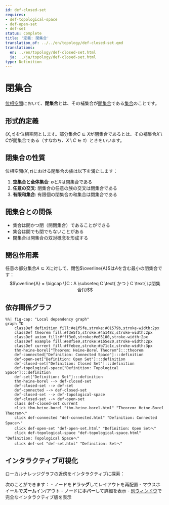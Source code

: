```yaml
---
id: def-closed-set
requires:
- def-topological-space
- def-open-set
- def-set
status: complete
title: '定義: 閉集合'
translation_of: ../../en/topology/def-closed-set.qmd
translations:
  en: ../en/topology/def-closed-set.html
  ja: ../ja/topology/def-closed-set.html
type: Definition
---
```


# 閉集合 {#def-closed-set}

[位相空間](def-topological-space.qmd)において、**閉集合**とは、その補集合が[開集合](def-open-set.qmd)である[集合](../logic-set-theory/def-set.qmd)のことです。

## 形式的定義

$(X, \tau)$を位相空間とします。部分集合$C \subseteq X$が閉集合であるとは、その補集合$X \setminus C$が開集合である（すなわち、$X \setminus C \in \tau$）ときをいいます。

## 閉集合の性質

位相空間$(X, \tau)$における閉集合の族は以下を満たします：

1. **空集合と全体集合**: $\emptyset$と$X$は閉集合である
2. **任意の交叉**: 閉集合の任意の族の交叉は閉集合である
3. **有限和集合**: 有限個の閉集合の和集合は閉集合である

## 開集合との関係

- 集合は開かつ閉（開閉集合）であることができる
- 集合は開でも閉でもないことがある
- 閉集合は開集合の双対概念を形成する

## 閉包作用素

任意の部分集合$A \subseteq X$に対して、閉包$\overline{A}$は$A$を含む最小の閉集合です：
$$\overline{A} = \bigcap \{C : A \subseteq C \text{ かつ } C \text{ は閉集合}\}$$

## 依存関係グラフ

```mermaid
%%| fig-cap: "Local dependency graph"
graph TD
    classDef definition fill:#e1f5fe,stroke:#01579b,stroke-width:2px
    classDef theorem fill:#f3e5f5,stroke:#4a148c,stroke-width:2px
    classDef axiom fill:#fff3e0,stroke:#e65100,stroke-width:2px
    classDef example fill:#e8f5e9,stroke:#1b5e20,stroke-width:2px
    classDef current fill:#ffebee,stroke:#b71c1c,stroke-width:3px
    thm-heine-borel["Theorem: Heine-Borel Theorem"]:::theorem
    def-connected["Definition: Connected Space"]:::definition
    def-open-set["Definition: Open Set"]:::definition
    def-closed-set["Definition: Closed Set"]:::definition
    def-topological-space["Definition: Topological Space"]:::definition
    def-set["Definition: Set"]:::definition
    thm-heine-borel --> def-closed-set
    def-closed-set --> def-set
    def-connected --> def-closed-set
    def-closed-set --> def-topological-space
    def-closed-set --> def-open-set
    class def-closed-set current
    click thm-heine-borel "thm-heine-borel.html" "Theorem: Heine-Borel Theoremへ"
    click def-connected "def-connected.html" "Definition: Connected Spaceへ"
    click def-open-set "def-open-set.html" "Definition: Open Setへ"
    click def-topological-space "def-topological-space.html" "Definition: Topological Spaceへ"
    click def-set "def-set.html" "Definition: Setへ"
```

## インタラクティブ可視化

ローカルナレッジグラフの近傍をインタラクティブに探索：

::: {.graph-viz data-id="def-closed-set" data-width="700" data-height="500"}
:::

次のことができます：
- ノードを**ドラッグ**してレイアウトを再配置
- マウスホイールで**ズーム**イン/アウト
- ノードに**ホバー**して詳細を表示
- [別ウィンドウ](../../output/interactive/def-closed-set.html){target="_blank"}で完全なインタラクティブ版を表示
